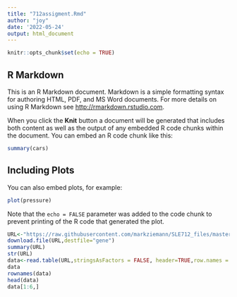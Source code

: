 ```yaml
---
title: "712assigment.Rmd"
author: "joy"
date: '2022-05-24'
output: html_document
---
```


```r
knitr::opts_chunk$set(echo = TRUE)
```

## R Markdown

This is an R Markdown document. Markdown is a simple formatting syntax for authoring HTML, PDF, and MS Word documents. For more details on using R Markdown see <http://rmarkdown.rstudio.com>.

When you click the **Knit** button a document will be generated that includes both content as well as the output of any embedded R code chunks within the document. You can embed an R code chunk like this:

```r
summary(cars)
```

## Including Plots

You can also embed plots, for example:

```r
plot(pressure)
```

Note that the `echo = FALSE` parameter was added to the code chunk to prevent printing of the R code that generated the plot.


```r
URL<-"https://raw.githubusercontent.com/markziemann/SLE712_files/master/assessment_task3/bioinfo_asst3_part1_files/gene_expression.tsv"
download.file(URL,destfile="gene")
summary(URL)
str(URL)
data<-read.table(URL,stringsAsFactors = FALSE, header=TRUE,row.names = 1)
data
rownames(data)
head(data)
data[1:6,]


```